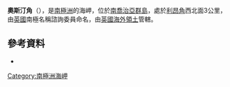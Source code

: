 {{Coord|54|31|S|36|30|W|source:GNIS|display=title}}

'''奧斯汀角'''（{{lang-en|Austin Head}}），是[[南極洲|南極洲]]的海岬，位於[[南喬治亞群島|南喬治亞群島]]，處於[[利昂角|利昂角]]西北面3公里，由[[英國|英國]]南極名稱諮詢委員命名，由[[英國海外領土|英國海外領土]]管轄。

==參考資料==
* {{usgs-gazetteer|id=745}}

{{Antarctica-geo-stub}}
[[Category:南極洲海岬|Category:南極洲海岬]]